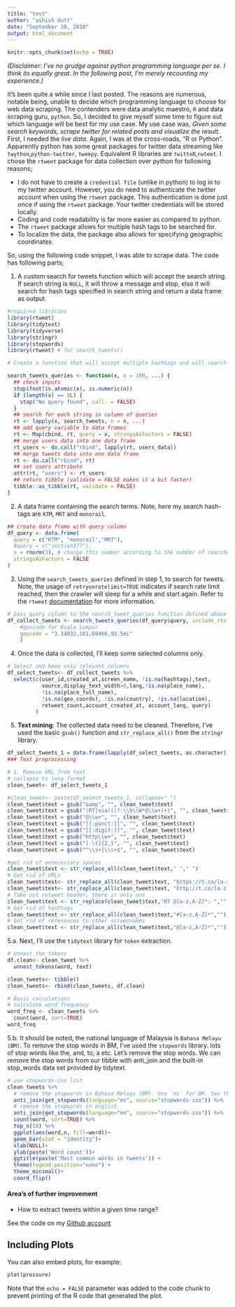 ```yaml
---
title: "test"
author: "ashish dutt"
date: "September 30, 2018"
output: html_document
---
```


```r
knitr::opts_chunk$set(echo = TRUE)
```

*(Disclaimer: I've no grudge against python programming language per se. I think its equally great. In the following post, I'm merely recounting my experience.)*

It's been quite a while since I last posted. The reasons are numerous, notable being, unable to decide which programming language to choose for web data scraping. The contenders were data analytic maestro, `R` and data scraping guru, `python`. So, I decided to give myself some time to figure out which language will be best for my use case. My use case was, *Given some search keywords, scrape twitter for related posts and visualize the result*. First, I needed the *live data*. Again, I was at the cross-roads, "R or Python". Apparently python has some great packages for twitter data streaming like `twython`,`python-twitter`, `tweepy`. Equivalent R libraries are `twitteR`,`rwteet`. I chose the `rtweet` package for data collection over python for following reasons;

- I do not have to create a `credential file` (unlike in python) to log in to my twitter account. However, you do need to authenticate the twitter account when using the `rtweet` package. This authentication is done just once if using the `rtweet` package. Your twitter credentials will be stored locally.
- Coding and code readability is far more easier as compared to python.
- The `rtweet` package allows for multiple hash tags to be searched for.
- To localize the data, the package also allows for specifying geographic coordinates.

So, using the following code snippet, I was able to scrape data. The code has following parts;

1. A custom search for tweets function which will accept the search string. If search string is `NULL`, it will throw a message and stop, else it will search for hash tags specified in search string and return a data frame as output.

```r
#required libraries
library(rtweet)
library(tidytext)
library(tidyverse)
library(stringr)
library(stopwords)
library(rtweet) # for search_tweets()
```

```r
# Create a function that will accept multiple hashtags and will search the twitter api for related tweets

search_tweets_queries <- function(x, n = 100, ...) {
  ## check inputs
  stopifnot(is.atomic(x), is.numeric(n))
  if (length(x) == 0L) {
    stop("No query found", call. = FALSE)
  }  
  ## search for each string in column of queries
  rt <- lapply(x, search_tweets, n = n, ...)
  ## add query variable to data frames
  rt <- Map(cbind, rt, query = x, stringsAsFactors = FALSE)
  ## merge users data into one data frame
  rt_users <- do.call("rbind", lapply(rt, users_data))
  ## merge tweets data into one data frame
  rt <- do.call("rbind", rt)
  ## set users attribute
  attr(rt, "users") <- rt_users
  ## return tibble (validate = FALSE makes it a bit faster)
  tibble::as_tibble(rt, validate = FALSE)
}
```

2. A data frame containing the search terms. Note, here my search hash-tags are `KTM`, `MRT` and `monorail`.
```r
## create data frame with query column
df_query <- data.frame(
  query = c("KTM", "monorail","MRT"),
  #query = c("section377"),
  n = rnorm(3), # change this number according to the number of searchwords in parameter query. As of now, the parameter got 3 keywords, therefore this nuber is set to 3.
  stringsAsFactors = FALSE
)
```

3. Using the `search_tweets_queries` defined in step 1, to search for tweets. Note, the usage of `retryonratelimit=TRUE` indicates if search rate limit reached, then the crawler will sleep for a while and start again. Refer to the `rtweet` [documentation](https://rtweet.info/) for more information.

```r
# pass query column to the search_tweet_queries function defined above
df_collect_tweets <- search_tweets_queries(df_query$query, include_rts = FALSE,retryonratelimit = TRUE, 
    #geocode for Kuala Lumpur
    geocode = "3.14032,101.69466,93.5mi"
    )
```

4. Once the data is collected, I'll keep some selected columns only.
```r
# Select and keep only relevant columns
df_select_tweets<- df_collect_tweets %>%
  select(c(user_id,created_at,screen_name, !is.na(hashtags),text,
           source,display_text_width>0,lang,!is.na(place_name),
           !is.na(place_full_name),
           !is.na(geo_coords), !is.na(country), !is.na(location),
           retweet_count,account_created_at, account_lang, query)
         )
```

5. **Text mining**: The collected data need to be cleaned. Therefore, I've used the basic `gsub()` function and `str_replace_all()` from the `stringr` library.
```r
df_select_tweets_1 = data.frame(lapply(df_select_tweets, as.character), stringsAsFactors=FALSE)
### Text preprocessing

# 1. Remove URL from text
# collapse to long format
clean_tweet<- df_select_tweets_1

#clean_tweet<- paste(df_select_tweets_1, collapse=" ")
clean_tweet$text = gsub("&amp", "", clean_tweet$text)
clean_tweet$text = gsub("(RT|via)((?:\\b\\W*@\\w+)+)", "", clean_tweet$text)
clean_tweet$text = gsub("@\\w+", "", clean_tweet$text)
clean_tweet$text = gsub("[[:punct:]]", "", clean_tweet$text)
clean_tweet$text = gsub("[[:digit:]]", "", clean_tweet$text)
clean_tweet$text = gsub("http\\w+", "", clean_tweet$text)
clean_tweet$text = gsub("[ \t]{2,}", "", clean_tweet$text)
clean_tweet$text = gsub("^\\s+|\\s+$", "", clean_tweet$text) 

#get rid of unnecessary spaces
clean_tweet$text <- str_replace_all(clean_tweet$text," "," ")
# Get rid of URLs
clean_tweet$text<- str_replace_all(clean_tweet$text, "https://t.co/[a-z,A-Z,0-9]*","")
clean_tweet$text<- str_replace_all(clean_tweet$text, "http://t.co/[a-z,A-Z,0-9]*","")
# Take out retweet header, there is only one
clean_tweet$text <- str_replace(clean_tweet$text,"RT @[a-z,A-Z]*: ","")
# Get rid of hashtags
clean_tweet$text <- str_replace_all(clean_tweet$text,"#[a-z,A-Z]*","")
# Get rid of references to other screennames
clean_tweet$text <- str_replace_all(clean_tweet$text,"@[a-z,A-Z]*","") 
```

5.a. Next, I'll use the `tidytext` library for `token` extraction.
```r
# Unnest the tokens
df.clean<- clean_tweet %>%
  unnest_tokens(word, text)

clean_tweets<- tibble()
clean_tweets<- rbind(clean_tweets, df.clean)

# Basic calculations
# calculate word frequency
word_freq <- clean_tweets %>%
  count(word, sort=TRUE)
word_freq
```
5.b. It should be noted, the national language of Malaysia is `Bahasa Melayu (BM)`. To remove the stop words in BM, I've used the `stopwords` library. lots of stop words like the, and, to, a etc. Let's remove the stop words. We can remove the stop words from our tibble with anti_join and the built-in stop_words data set provided by tidytext.

```r
# use stopwords-iso list 
clean_tweets %>%
  # remove the stopwords in Bahasa Melayu (BM). Use `ms` for BM. See this reference for other language codes: https://en.wikipedia.org/wiki/ISO_639-1
  anti_join(get_stopwords(language="ms", source="stopwords-iso")) %>%
  # remove the stopwords in english
  anti_join(get_stopwords(language="en", source="stopwords-iso")) %>%
  count(word, sort=TRUE) %>%
  top_n(10) %>%
  ggplot(aes(word,n, fill=word))+
  geom_bar(stat = "identity")+
  xlab(NULL)+
  ylab(paste('Word count'))+
  ggtitle(paste('Most common words in tweets')) +
  theme(legend.position="none") +
  theme_minimal()+
  coord_flip()
```

#### Area's of further improvement
- How to extract tweets within a given time range?


See the code on my [Github account](https://github.com/duttashi/scrapers/blob/master/src/R/twitter_data_scraping_00.R)


## Including Plots

You can also embed plots, for example:

```r
plot(pressure)
```

Note that the `echo = FALSE` parameter was added to the code chunk to prevent printing of the R code that generated the plot.
